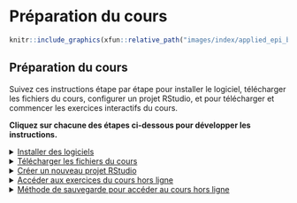 
# Préparation du cours {} 


```r
knitr::include_graphics(xfun::relative_path("images/index/applied_epi_banner.png"))
```


<!-- ======================================================= -->
## Préparation du cours {.unnumbered}

Suivez ces instructions étape par étape pour installer le logiciel, télécharger les fichiers du cours, configurer un projet RStudio, et pour télécharger et commencer les exercices interactifs du cours.  

**Cliquez sur chacune des étapes ci-dessous pour développer les instructions.**  


<!--
NOTE: everything inside the details tag will be collapsed and effectively
hidden from the user
-->


<details markdown=1><summary markdown="span" style='text-decoration: underline'>Installer des logiciels</summary>  
  
Veuillez vous assurer que les logiciels suivants sont installés sur votre ordinateur **avant le début du cours**.  

Veuillez collaborer avec votre service informatique pour installer les 3 logiciels suivants sur votre ordinateur. Le plus important est que *vous ayez un accès administrateur aux logiciels* et qu'ils soient *installés dans des emplacements éloignés de tout logiciel de synchronisation tel que OneDrive - par exemple dans le dossier Mes Documents*.  

Veuillez consulter ce [guide d'installation](https://appliedepi.org/files/install_guide.pdf) pour les éléments suivants  

1) [R](https://cran.r-project.org/bin/windows/base/) (version la plus récente)  
2) [RStudio](https://www.rstudio.com/products/rstudio/download/#download) (version la plus récente)  
3) [RTools](https://cran.r-project.org/bin/windows/Rtools/) (nécessaire uniquement pour les machines Windows)  

Après une installation réussie, essayez d'exécuter [ce script R](https://appliedepi.org/files/packages_to_install.R) appelé "packages_to_install.R" (voir la fin du guide d'installation pour les instructions). Il installera la plupart des paquets R dont vous avez besoin pour ce cours.  


</details>




<details markdown=1><summary markdown="span" style='text-decoration: underline'>Télécharger les fichiers du cours</summary>  

Téléchargez le dossier zippé du cours à l'adresse [**ce lien**](https://appliedepi.org/files/intro_course.zip).  

**Pour "dézipper" un dossier une fois qu'il est téléchargé,** cliquez avec le bouton droit de la souris sur le dossier et sélectionnez "Extraire tout". Si vous avez le choix de l'emplacement où enregistrer le dossier dézippé, enregistrez-le sur votre bureau.  

Sur votre bureau :  

* `r emo::ji("folder")` intro_course  
     * `r emo::ji("folder")` data
          * `r emo::ji("folder")` clean  
          * `r emo::ji("folder")` raw  
          * `r emo::ji("folder")` pop  
          * `r emo::ji("folder")` shp  
     * `r emo::ji("folder")` scripts
     * `r emo::ji("folder")` outputs  
     * `r emo::ji("folder")` learning_materials  
          * `r emo::ji("folder")` covid_case_study  
          * `r emo::ji("folder")` backup_r_packages  
     * `r emo::ji("document")` surveillance_linelist_20141201.csv

`r emo::ji("warning")` Vous pouvez aussi avoir d'autres fichiers. Laissez-les simplement.  

</details>





<details markdown=1><summary markdown="span" style='text-decoration: underline'>Créer un nouveau projet RStudio</summary>  
  

1) Ouvrez RStudio. Assurez-vous que vous ouvrez *RStudio* et pas seulement *R*.  

2) Dans RStudio, cliquez sur *Fichier -> Nouveau projet*. Dans la fenêtre pop-up, sélectionnez **"Répertoire existant "**.  

```r
knitr::include_graphics("images/intro_course_images/create_project.png")
```


3) Cliquez sur "browse" et sélectionnez le dossier "intro_course" sur votre bureau, contenant le matériel de cours, que vous avez téléchargé plus tôt.  

4) Cliquez sur "Créer un projet".  

Voilà ! Ce sera le projet pour tout votre travail dans ce cours.  


</details>






<details markdown=1><summary markdown="span" style='text-decoration: underline'>Accéder aux exercices du cours hors ligne</summary>  
  
La principale voie d'accès aux exercices du cours est en ligne, via les liens de la section "Modules" ci-dessous. Pour accéder aux exercices, vous devez procéder comme suit :  

1) Utilisez le lien fourni par votre instructeur pour créer un compte gratuit sur notre site [Applied Epi Community](community.appliedepi.org). Si vous utilisez le lien fourni par votre formateur, vous serez automatiquement ajouté au groupe privé de votre cohorte.  

2) Utilisez les liens dans la section "Modules" ci-dessous pour accéder aux exercices. S'ils ne se chargent pas immédiatement, soyez patient ou essayez de rafraîchir la page. Si vous voyez une erreur, assurez-vous que vous n'êtes pas sur un VPN.  

Si votre connexion Internet est trop faible pour voir les exercices, informez votre instructeur et suivez les étapes ci-dessous pour accéder aux exercices *hors ligne*.  
</details>




<details markdown=1><summary markdown="span" style='text-decoration: underline'>Méthode de sauvegarde pour accéder au cours hors ligne</summary>  

Les versions hors ligne des exercices sont disponibles dans le dossier "intro_course/learning_materials/backup_exercises/".

A further backup method is described below, but will require permissions from an instructor:

**Copy and paste this command into your R Console as shown below, then press the "Enter" key to run the command:**

>`remotes::install_github("appliedepi/introexercises", dep = TRUE, force = TRUE)`

```r
knitr::include_graphics("images/intro_course_images/install_exercises.png")
```

Text will begin to appear in the Console, below the command. Do not worry, R is simply downloading the tutorials from the internet and printing updates. *Watch the print-out for any questions that R may ask you:*

  * If you encounter an error referencing HTTP or "proxy", then downloading from Github may be blocked by your institution. Proceed to the backup steps below.
  * If you see a printed warning about needing "RTools", do not worry. This is simply a warning message and the install should proceed without error.
  * If prompted to update some R packages, select "All" to update all of the packages. If you continue to be prompted for package updates, you can select "None" and continue without further updates.

**Backup option:**

**Go to the "Tools" menu of RStudio, and select "Install packages".**

```r
knitr::include_graphics("images/intro_course_images/zip_tools_menu.png")
```

**In the pop-up window, select "zip" from the first drop-down menu.**

```r
knitr::include_graphics("images/intro_course_images/zip_drop_down.png")
```

**Another window should appear to select a file (if not, select "Browse"). Navigate to the folder "Desktop/intro_courses/learning_materials/backup_r_packages".** Note the 8 zipped folders here - each one is an R package. Select the first one "basket", press "Open", then click "Install". R will run a brief command to install this package. **Repeat this step to install each of the 8 zipped folders.**

```r
knitr::include_graphics("images/intro_course_images/zip_package_select.png")
```

If continuing to experience errors, you may need to restart R, and then run the following command:  

>`install.packages(c("tibble", "cli", "magrittr", "tidyr", "cli", "rlang", "tibble", "dplyr", "cachem", "fastmap"))`  

Your instructor can continue to troubleshoot with you. 

Now, the course exercises will appear *within your RStudio* offline. Each course module has a corresponding exercise, which can be accessed through the "Tutorials" pane in RStudio (upper-left). The gif below introduces you to the exercise environment (you do not need to follow the steps shown right now).  

```r
knitr::include_graphics("images/intro_course_images/exercise_demo_short_words.gif")
```

1) Click on the "Tutorial" tab in the upper-right RStudio pane (which also contains a tab holding your "Environment").  
  * Scroll down and review the listed exercises. If you do not see any "Applied Epi" exercises listed, close and re-open RStudio. They may take a minute to appear.  

2) Select the exercise, for example: "Applied Epi - R setup, syntax, data import"  
  * The exercise will load. Once you see the Applied Epi logo appear in the Tutorials pane, you can begin the exercise.  
  * To see the sidebar in the exercise, you may need to adjust the Tutorials pane to be wider. You can also adjust the zoom from the "View" menu.  
  * You can view the exercise in this pane, or click the small icon in the upper-left to pop-out into a separate window.  
  

</details>


